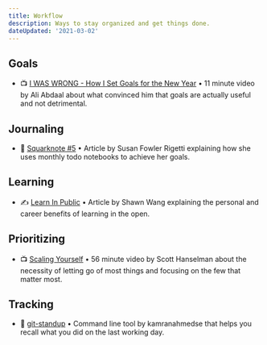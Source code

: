```yaml
---
title: Workflow
description: Ways to stay organized and get things done.
dateUpdated: '2021-03-02'
---
```


## Goals

- 📺 [I WAS WRONG - How I Set Goals for the New Year](https://m.youtube.com/watch?v=0rkRC728rIU) • 11 minute video by Ali Abdaal about what convinced him that goals are actually useful and not detrimental.

## Journaling 

- 📖 [Squarknote #5](https://squarknotes.substack.com/p/squarknote-5) • Article by Susan Fowler Rigetti explaining how she uses monthly todo notebooks to achieve her goals.

## Learning

- ✍️ [Learn In Public](https://www.swyx.io/learn-in-public/) • Article by Shawn Wang explaining the personal and career benefits of learning in the open.

## Prioritizing

- 📺 [Scaling Yourself](https://m.youtube.com/watch?v=V4NJo2Mfvrc) • 56 minute video by Scott Hanselman about the necessity of letting go of most things and focusing on the few that matter most.

## Tracking

- 🧰 [git-standup](https://github.com/kamranahmedse/git-standup) • Command line tool by kamranahmedse that helps you recall what you did on the last working day.
